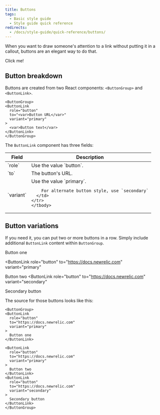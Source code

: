 ```yaml
---
title: Buttons
tags:
  - Basic style guide
  - Style guide quick reference
redirects:
  - /docs/style-guide/quick-reference/buttons/
---
```


When you want to draw someone's attention to a link without putting it in a callout, buttons are an elegant way to do that.

<ButtonGroup>
<ButtonLink
  role="button"
  to="https://one.newrelic.com/launcher/nr1-core.home?pane=eyJuZXJkbGV0SWQiOiJucjEtY29yZS5ob21lLXNjcmVlbiJ9&cards%5B0%5D=eyJuZXJkbGV0SWQiOiJucjEtaW5zdGFsbC1uZXdyZWxpYy5ucjEtaW5zdGFsbC1uZXdyZWxpYyIsImFjdGlvbkluZGV4IjoxfQ=="
  variant="primary"
>
  Click me!
</ButtonLink>
</ButtonGroup>

## Button breakdown

Buttons are created from two React components: `<ButtonGroup>` and `<ButtonLink>`.

```
<ButtonGroup>
<ButtonLink
  role="button"
  to="<var>Button URL</var>"
  variant="primary"
>
  <var>Button text</var>
</ButtonLink>
</ButtonGroup>
```

The `ButtonLink` component has three fields:

<table>
  <thead>
    <tr>
      <th style={{ width: "200px" }}>
        Field
      </th>
      <th>
        Description
      </th>
    </tr>
  </thead>
    <tbody>
    <tr>
      <td>
        `role`
      </td>
      <td>
        Use the value `button`.
      </td>
    </tr>
        <tr>
      <td>
        `to`
      </td>
      <td>
        The button's URL.
      </td>
    </tr>
        <tr>
      <td>
        `variant`
      </td>
      <td>
        Use the value `primary`.

        For alternate button style, use `secondary`
      </td>
    </tr>
    </tbody>
</table>

## Button variations

If you need it, you can put two or more buttons in a row. Simply include additional `ButtonLink` content within `ButtonGroup`.

<ButtonGroup>
<ButtonLink
  role="button"
  to="https://docs.newrelic.com"
  variant="primary"
>
  Button one
</ButtonLink>

<ButtonLink
  role="button"
  to="https://docs.newrelic.com"
  variant="primary"
>
  Button two
</ButtonLink>
<ButtonLink
  role="button"
  to="https://docs.newrelic.com"
  variant="secondary"
>
  Secondary button
</ButtonLink>
</ButtonGroup>

The source for those buttons looks like this:

```
<ButtonGroup>
<ButtonLink
  role="button"
  to="https://docs.newrelic.com"
  variant="primary"
>
  Button one
</ButtonLink>

<ButtonLink
  role="button"
  to="https://docs.newrelic.com"
  variant="primary"
>
  Button two
</ButtonLink>
<ButtonLink
  role="button"
  to="https://docs.newrelic.com"
  variant="secondary"
>
  Secondary button
</ButtonLink>
</ButtonGroup>
```

